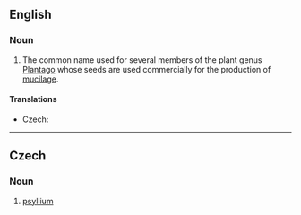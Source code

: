 ==English==
{{wikipedia}}
===Noun===
{{en-noun|-}}

# The common name used for several members of the plant genus [[Plantago]] whose seeds are used commercially for the production of [[mucilage]].

====Translations====
{{trans-top|group of plants}}
* Czech: {{t-|cs|psyllium|n}}
{{trans-mid}}
{{trans-bottom}}

----
==Czech==

===Noun===
{{cs-noun|g=n}}

# [[#English|psyllium]]